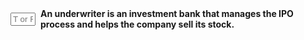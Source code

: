 ::: {.question-block}

<form onsubmit="event.preventDefault(); checkAnswerBox('q1','T')" style="display: flex; align-items: center; gap: 8px;">
  <input type="text" id="q1" name="q1" maxlength="1" placeholder="T or F" style="width: 40px;" />
  <label for="q1"><strong>An underwriter is an investment bank that manages the IPO process and helps the company sell its stock.</strong></label>
</form>

<div id="feedback-q1" class="feedback" data-status="" style="display:none;">
  The sentence is TRUE: The sentence contains the definition of an underwriter.
</div>
:::



